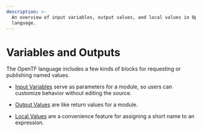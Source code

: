 ```yaml
---
description: >-
  An overview of input variables, output values, and local values in OpenTF
  language.
---
```


# Variables and Outputs

The OpenTF language includes a few kinds of blocks for requesting or
publishing named values.

- [Input Variables](/docs/language/values/variables) serve as parameters for
  a module, so users can customize behavior without editing the source.

- [Output Values](/docs/language/values/outputs) are like return values for a module.

- [Local Values](/docs/language/values/locals) are a convenience feature for
  assigning a short name to an expression.
